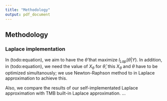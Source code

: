 ```yaml
---
title: "Methodology"
output: pdf_document
---
```


## Methodology

### Laplace implementation
In (todo:equation), we aim to have the $\hat{\theta}$ that maximize $l_{Lap}(\theta|Y)$. In addition, in (todo:equation), we need the value of $X_{\theta}$ for $\hat{\theta}$, this $X_{\theta}$ and $\theta$ have to be optimized simultanously; we use Newton-Raphson method to in Laplace approximation to achieve this.

Also, we compare the results of our self-implementated Laplace approximation with TMB built-in Laplace approximation. ...
